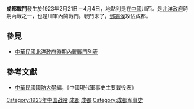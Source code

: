 {{Infobox Military Conflict|
campaign=|
image=|
caption=|
conflict=成都戰鬥|
date=1923年2月21日－4月4日|
place=[[中國|中國]]川西|
result=川軍三師戰鬥初期落敗，不過仍於4月4日再攻[[成都|成都]]，劉軍讓出成都|
combatant1=川省長劉成勳軍、邊防軍|
combatant2=川軍3師、7師、21師
| 
commander1=[[劉成勳|劉成勳]]、[[賴心輝|賴心輝]]|
commander2=[[鄧錫侯|鄧錫侯]]、[[陈国栋_(民国)|陳國棟]]、[[田頌堯|田頌堯]]|
strength1=|
strength2=|
casualties1=萬餘|
casualties2=萬餘|
}}
'''成都戰鬥'''發生於1923年2月21日－4月4日，地點則是在[[中國|中國]]川西。是[[北洋政府|北洋政府]]時期內戰之一，也是川軍內鬨戰鬥。戰鬥末了，[[鄧錫侯|鄧錫侯]]攻佔成都。

==參見==
*[[中華民國北洋政府時期內戰戰鬥列表|中華民國北洋政府時期內戰戰鬥列表]]

==參考文獻==
*[[中華民國|中華民國]][[國防大學_(臺灣)|國防大學]]編，《中國現代軍事史主要戰役表》

[[Category:1923年中国战役|Category:1923年中国战役]]
[[Category:中华民国北洋政府时期内战战役|成都]]
[[Category:四川历次战争与战役|成都]]
[[Category:成都军事史|Category:成都军事史]]